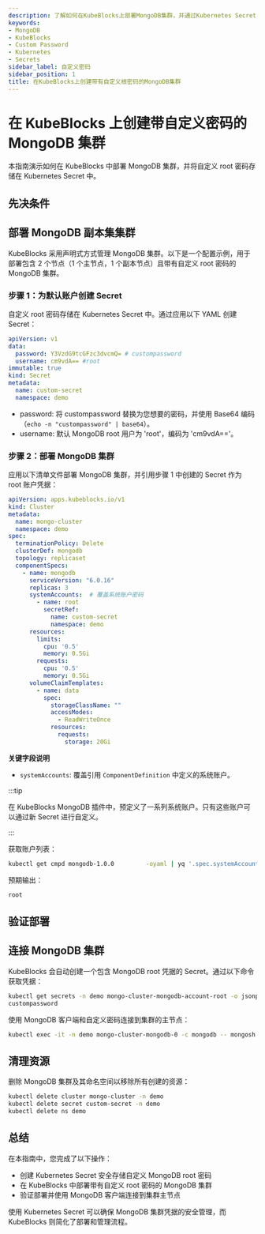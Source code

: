```yaml
---
description: 了解如何在KubeBlocks上部署MongoDB集群，并通过Kubernetes Secrets安全配置自定义根密码。
keywords:
- MongoDB
- KubeBlocks
- Custom Password
- Kubernetes
- Secrets
sidebar_label: 自定义密码
sidebar_position: 1
title: 在KubeBlocks上创建带有自定义根密码的MongoDB集群
---
```

# 在 KubeBlocks 上创建带自定义密码的 MongoDB 集群

本指南演示如何在 KubeBlocks 中部署 MongoDB 集群，并将自定义 root 密码存储在 Kubernetes Secret 中。

## 先决条件


<Prerequisites />

## 部署 MongoDB 副本集集群

KubeBlocks 采用声明式方式管理 MongoDB 集群。以下是一个配置示例，用于部署包含 2 个节点（1 个主节点，1 个副本节点）且带有自定义 root 密码的 MongoDB 集群。

### 步骤 1：为默认账户创建 Secret

自定义 root 密码存储在 Kubernetes Secret 中。通过应用以下 YAML 创建 Secret：

```yaml
apiVersion: v1
data:
  password: Y3VzdG9tcGFzc3dvcmQ= # custompassword
  username: cm9vdA== #root
immutable: true
kind: Secret
metadata:
  name: custom-secret
  namespace: demo
```
- password: 将 custompassword 替换为您想要的密码，并使用 Base64 编码（`echo -n "custompassword" | base64`）。
- username: 默认 MongoDB root 用户为 'root'，编码为 'cm9vdA=='。

### 步骤 2：部署 MongoDB 集群

应用以下清单文件部署 MongoDB 集群，并引用步骤 1 中创建的 Secret 作为 root 账户凭据：
```yaml
apiVersion: apps.kubeblocks.io/v1
kind: Cluster
metadata:
  name: mongo-cluster
  namespace: demo
spec:
  terminationPolicy: Delete
  clusterDef: mongodb
  topology: replicaset
  componentSpecs:
    - name: mongodb
      serviceVersion: "6.0.16"
      replicas: 3
      systemAccounts:  # 覆盖系统账户密码
        - name: root
          secretRef:
            name: custom-secret
            namespace: demo
      resources:
        limits:
          cpu: '0.5'
          memory: 0.5Gi
        requests:
          cpu: '0.5'
          memory: 0.5Gi
      volumeClaimTemplates:
        - name: data
          spec:
            storageClassName: ""
            accessModes:
              - ReadWriteOnce
            resources:
              requests:
                storage: 20Gi
```
**关键字段说明**
- `systemAccounts`: 覆盖引用 `ComponentDefinition` 中定义的系统账户。

:::tip

在 KubeBlocks MongoDB 插件中，预定义了一系列系统账户。只有这些账户可以通过新 Secret 进行自定义。

:::

获取账户列表：
```bash
kubectl get cmpd mongodb-1.0.0         -oyaml | yq '.spec.systemAccounts[].name'
```

预期输出：
```bash
root
```

## 验证部署


<VerifyCluster />

## 连接 MongoDB 集群

KubeBlocks 会自动创建一个包含 MongoDB root 凭据的 Secret。通过以下命令获取凭据：

```bash
kubectl get secrets -n demo mongo-cluster-mongodb-account-root -o jsonpath='{.data.password}' | base64 -d
custompassword
```

使用 MongoDB 客户端和自定义密码连接到集群的主节点：
```bash
kubectl exec -it -n demo mongo-cluster-mongodb-0 -c mongodb -- mongosh "mongodb://root:custompassword@127.0.0.1:27017/admin"
```

## 清理资源
删除 MongoDB 集群及其命名空间以移除所有创建的资源：

```bash
kubectl delete cluster mongo-cluster -n demo
kubectl delete secret custom-secret -n demo
kubectl delete ns demo
```

## 总结
在本指南中，您完成了以下操作：
- 创建 Kubernetes Secret 安全存储自定义 MongoDB root 密码
- 在 KubeBlocks 中部署带有自定义 root 密码的 MongoDB 集群
- 验证部署并使用 MongoDB 客户端连接到集群主节点

使用 Kubernetes Secret 可以确保 MongoDB 集群凭据的安全管理，而 KubeBlocks 则简化了部署和管理流程。